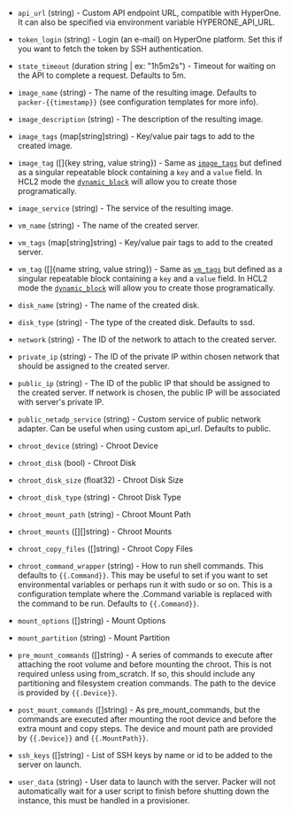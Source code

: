 <!-- Code generated from the comments of the Config struct in builder/hyperone/config.go; DO NOT EDIT MANUALLY -->

- `api_url` (string) - Custom API endpoint URL, compatible with HyperOne.
  It can also be specified via environment variable HYPERONE_API_URL.

- `token_login` (string) - Login (an e-mail) on HyperOne platform. Set this
  if you want to fetch the token by SSH authentication.

- `state_timeout` (duration string | ex: "1h5m2s") - Timeout for waiting on the API to complete
  a request. Defaults to 5m.

- `image_name` (string) - The name of the resulting image. Defaults to
  `packer-{{timestamp}}`
  (see configuration templates for more info).

- `image_description` (string) - The description of the resulting image.

- `image_tags` (map[string]string) - Key/value pair tags to add to the created image.

- `image_tag` ([]{key string, value string}) - Same as [`image_tags`](#image_tags) but defined as a singular repeatable
  block containing a `key` and a `value` field. In HCL2 mode the
  [`dynamic_block`](/docs/configuration/hcl2/expressions#dynamic-blocks)
  will allow you to create those programatically.

- `image_service` (string) - The service of the resulting image.

- `vm_name` (string) - The name of the created server.

- `vm_tags` (map[string]string) - Key/value pair tags to add to the created server.

- `vm_tag` ([]{name string, value string}) - Same as [`vm_tags`](#vm_tags) but defined as a singular repeatable block
  containing a `key` and a `value` field. In HCL2 mode the
  [`dynamic_block`](/docs/configuration/hcl2/expressions#dynamic-blocks)
  will allow you to create those programatically.

- `disk_name` (string) - The name of the created disk.

- `disk_type` (string) - The type of the created disk. Defaults to ssd.

- `network` (string) - The ID of the network to attach to the created server.

- `private_ip` (string) - The ID of the private IP within chosen network
  that should be assigned to the created server.

- `public_ip` (string) - The ID of the public IP that should be assigned to
  the created server. If network is chosen, the public IP will be associated
  with server's private IP.

- `public_netadp_service` (string) - Custom service of public network adapter.
  Can be useful when using custom api_url. Defaults to public.

- `chroot_device` (string) - Chroot Device

- `chroot_disk` (bool) - Chroot Disk

- `chroot_disk_size` (float32) - Chroot Disk Size

- `chroot_disk_type` (string) - Chroot Disk Type

- `chroot_mount_path` (string) - Chroot Mount Path

- `chroot_mounts` ([][]string) - Chroot Mounts

- `chroot_copy_files` ([]string) - Chroot Copy Files

- `chroot_command_wrapper` (string) - How to run shell commands. This defaults to `{{.Command}}`. This may be
  useful to set if you want to set environmental variables or perhaps run
  it with sudo or so on. This is a configuration template where the
  .Command variable is replaced with the command to be run. Defaults to
  `{{.Command}}`.

- `mount_options` ([]string) - Mount Options

- `mount_partition` (string) - Mount Partition

- `pre_mount_commands` ([]string) - A series of commands to execute after attaching the root volume and
  before mounting the chroot. This is not required unless using
  from_scratch. If so, this should include any partitioning and filesystem
  creation commands. The path to the device is provided by `{{.Device}}`.

- `post_mount_commands` ([]string) - As pre_mount_commands, but the commands are executed after mounting the
  root device and before the extra mount and copy steps. The device and
  mount path are provided by `{{.Device}}` and `{{.MountPath}}`.

- `ssh_keys` ([]string) - List of SSH keys by name or id to be added
  to the server on launch.

- `user_data` (string) - User data to launch with the server. Packer will not
  automatically wait for a user script to finish before shutting down the
  instance, this must be handled in a provisioner.
